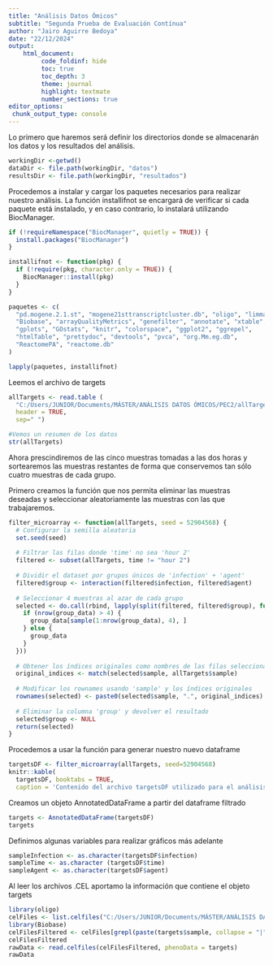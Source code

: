 ```yaml
---
title: "Análisis Datos Ómicos" 
subtitle: "Segunda Prueba de Evaluación Contínua"
author: "Jairo Aguirre Bedoya"
date: "22/12/2024"
output: 
    html_document:
         code_foldinf: hide
         toc: true
         toc_depth: 3
         theme: journal
         highlight: textmate
         number_sections: true
editor_options:
 chunk_output_type: console
---
```


Lo primero que haremos será definir los directorios donde se almacenarán los datos y los resultados del análisis.

```r
workingDir <-getwd()
dataDir <- file.path(workingDir, "datos")
resultsDir <- file.path(workingDir, "resultados")
```

Procedemos a instalar y cargar los paquetes necesarios para realizar nuestro análisis. La función installifnot se encargará de verificar si cada paquete está instalado, y en caso contrario, lo instalará utilizando BiocManager.

```r

if (!requireNamespace("BiocManager", quietly = TRUE)) {
  install.packages("BiocManager")
}

installifnot <- function(pkg) {
  if (!require(pkg, character.only = TRUE)) {
    BiocManager::install(pkg)
  }
}

paquetes <- c(
  "pd.mogene.2.1.st", "mogene21sttranscriptcluster.db", "oligo", "limma", 
  "Biobase", "arrayQualityMetrics", "genefilter", "annotate", "xtable", 
  "gplots", "GOstats", "knitr", "colorspace", "ggplot2", "ggrepel", 
  "htmlTable", "prettydoc", "devtools", "pvca", "org.Mm.eg.db", 
  "ReactomePA", "reactome.db"
)

lapply(paquetes, installifnot)
```


Leemos el archivo de targets

```r
allTargets <- read.table (
  "C:/Users/JUNIOR/Documents/MÁSTER/ANÁLISIS DATOS ÓMICOS/PEC2/allTargets.txt",
  header = TRUE, 
  sep=" ")

#Vemos un resumen de los datos
str(allTargets)

```

Ahora prescindiremos de las cinco muestras tomadas a las dos horas y sortearemos las muestras restantes de forma que conservemos tan sólo cuatro muestras de cada grupo.

Primero creamos la función que nos permita eliminar las muestras deseadas y seleccionar aleatoriamente las muestras con las que trabajaremos. 

```r
filter_microarray <- function(allTargets, seed = 52904568) {
  # Configurar la semilla aleatoria
  set.seed(seed)
  
  # Filtrar las filas donde 'time' no sea 'hour 2'
  filtered <- subset(allTargets, time != "hour 2")
  
  # Dividir el dataset por grupos únicos de 'infection' + 'agent'
  filtered$group <- interaction(filtered$infection, filtered$agent)
  
  # Seleccionar 4 muestras al azar de cada grupo
  selected <- do.call(rbind, lapply(split(filtered, filtered$group), function(group_data) {
    if (nrow(group_data) > 4) {
      group_data[sample(1:nrow(group_data), 4), ]
    } else {
      group_data
    }
  }))
  
  # Obtener los índices originales como nombres de las filas seleccionadas
  original_indices <- match(selected$sample, allTargets$sample)
  
  # Modificar los rownames usando 'sample' y los índices originales
  rownames(selected) <- paste0(selected$sample, ".", original_indices)
  
  # Eliminar la columna 'group' y devolver el resultado
  selected$group <- NULL
  return(selected)
}

```

Procedemos a usar la función para generar nuestro nuevo dataframe

```r
targetsDF <- filter_microarray(allTargets, seed=52904568)
knitr::kable(
  targetsDF, booktabs = TRUE, 
  caption = 'Contenido del archivo targetsDF utilizado para el análisis actual')
```

Creamos un objeto AnnotatedDataFrame a partir del dataframe filtrado

```r
targets <- AnnotatedDataFrame(targetsDF)
targets
```

Definimos algunas variables para realizar gráficos más adelante 

```r
sampleInfection <- as.character(targetsDF$infection)
sampleTime <- as.character (targetsDF$time)
sampleAgent <- as.character(targetsDF$agent)
```

Al leer los archivos .CEL aportamo la información que contiene el objeto targets

```r
library(oligo)
celFiles <- list.celfiles("C:/Users/JUNIOR/Documents/MÁSTER/ANÁLISIS DATOS ÓMICOS/PEC2/datos", full.names = TRUE)
library(Biobase)
celFilesFiltered <- celFiles[grepl(paste(targets$sample, collapse = "|"), basename(celFiles))]
celFilesFiltered
rawData <- read.celfiles(celFilesFiltered, phenoData = targets)
rawData
```

